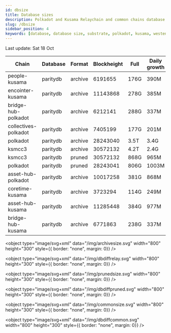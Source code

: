 ```yaml
---
id: dbsize
title: Database sizes
description: Polkadot and Kusama Relaychain and common chains database sizes
slug: /dbsize
sidebar_position: 4
keywords: [database, database size, substrate, polkadot, kusama, westend]
---
```



Last update: Sat 18 Oct

| Chain    | Database   | Format | Blockheight | Full         | Daily growth |
| ------------------------| ----------- | -------- | ------- | ---------- | ----- | 
| people-kusama | paritydb | archive | 6191655 | 176G | 390M |
| encointer-kusama | paritydb | archive | 11143868 | 278G | 385M |
| bridge-hub-polkadot | paritydb | archive | 6212141 | 288G | 337M |
| collectives-polkadot | paritydb | archive | 7405199 | 177G | 201M |
| polkadot | paritydb | archive | 28243040 | 3.5T | 3.4G |
| ksmcc3 | paritydb | archive | 30572132 | 4.2T | 2.4G |
| ksmcc3 | paritydb | pruned | 30572132 | 868G | 965M |
| polkadot | paritydb | pruned | 28243041 | 806G | 1003M |
| asset-hub-polkadot | paritydb | archive | 10017258 | 381G | 868M |
| coretime-kusama | paritydb | archive | 3723294 | 114G | 249M |
| asset-hub-kusama | paritydb | archive | 11285448 | 384G | 977M |
| bridge-hub-kusama | paritydb | archive | 6771863 | 238G | 337M |
<object type="image/svg+xml" data="/img/archivesize.svg" width="800" height="300" style={{ border: "none", margin: 0}} />

<object type="image/svg+xml" data="/img/dbdiffrelay.svg" width="800" height="300" style={{ border: "none", margin: 0}} />

<object type="image/svg+xml" data="/img/prunedsize.svg" width="800" height="300" style={{ border: "none", margin: 0}} />

<object type="image/svg+xml" data="/img/dbdiffpruned.svg" width="800" height="300" style={{ border: "none", margin: 0}} />

<object type="image/svg+xml" data="/img/commonsize.svg" width="800" height="300" style={{ border: "none", margin: 0}} />

<object type="image/svg+xml" data="/img/dbdiffcommon.svg" width="800" height="300" style={{ border: "none", margin: 0}} />
